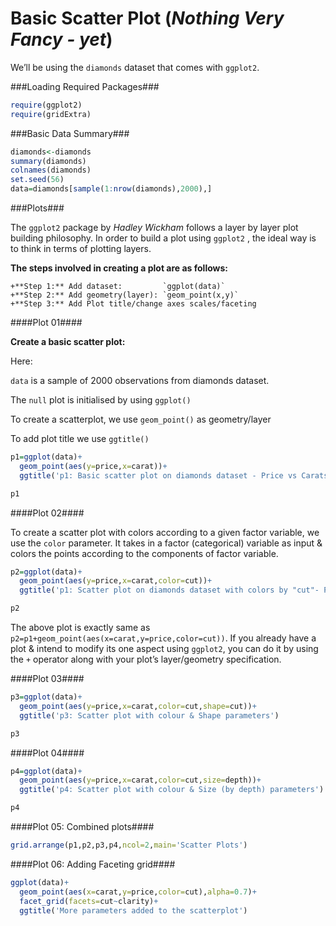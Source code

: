 Basic Scatter Plot (*Nothing Very Fancy - yet*)
===============================================

We'll be using the `diamonds` dataset that comes with `ggplot2`.

###Loading Required Packages###
```r

require(ggplot2)
require(gridExtra)
```

###Basic Data Summary###

```r

diamonds<-diamonds
summary(diamonds)
colnames(diamonds)
set.seed(56)
data=diamonds[sample(1:nrow(diamonds),2000),]
```


###Plots###

The `ggplot2` package by *Hadley Wickham* follows a layer by layer plot building philosophy. In order to build a plot using `ggplot2` , the ideal way is to think in terms of plotting layers.

**The steps involved in creating a plot are as follows:**

    +**Step 1:** Add dataset:         `ggplot(data)`
    +**Step 2:** Add geometry(layer): `geom_point(x,y)`
    +**Step 3:** Add Plot title/change axes scales/faceting

####Plot 01####


**Create a basic scatter plot:**

Here:

`data` is a sample of 2000 observations from diamonds dataset.

The `null` plot is initialised by using `ggplot()`

To create a scatterplot, we use `geom_point()` as geometry/layer

To add plot title we use `ggtitle()`

```r

p1=ggplot(data)+ 
  geom_point(aes(y=price,x=carat))+
  ggtitle('p1: Basic scatter plot on diamonds dataset - Price vs Carats')

p1

```

####Plot 02####

To create a scatter plot with colors according to a given factor variable, we use the `color` parameter. It takes in a factor (categorical) variable as input & colors the points according to the components of factor variable.

```r

p2=ggplot(data)+
  geom_point(aes(y=price,x=carat,color=cut))+
  ggtitle('p1: Scatter plot on diamonds dataset with colors by "cut"- Price vs Carats')

p2

```

The above plot is exactly same as `p2=p1+geom_point(aes(x=carat,y=price,color=cut))`. If you already have a plot & intend to modify its one aspect using `ggplot2`, you can do it by using the `+` operator along with your plot's layer/geometry specification.


####Plot 03####

```r
p3=ggplot(data)+
  geom_point(aes(y=price,x=carat,color=cut,shape=cut))+
  ggtitle('p3: Scatter plot with colour & Shape parameters')

p3

```

####Plot 04####

```r

p4=ggplot(data)+
  geom_point(aes(y=price,x=carat,color=cut,size=depth))+
  ggtitle('p4: Scatter plot with colour & Size (by depth) parameters')

p4
```

####Plot 05: Combined plots####

```r

grid.arrange(p1,p2,p3,p4,ncol=2,main='Scatter Plots')

```


####Plot 06: Adding Faceting grid####

```r

ggplot(data)+
  geom_point(aes(x=carat,y=price,color=cut),alpha=0.7)+
  facet_grid(facets=cut~clarity)+
  ggtitle('More parameters added to the scatterplot')

```